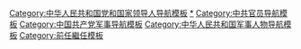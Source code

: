 {{Navbox
|name = 中国共产党中央军事委员会主席
|title = [[中国共产党中央军事委员会]][[中国共产党中央军事委员会主席|主席]]
|image = [[File:Flag of the Chinese Communist Party.svg|100px|中国共产党党旗]]
|group1 = [[中国共产党]][[中央军事部]]部长<br />（1925年12月－1926年9月）
|list1 = [[张国焘]]<small>（1925年12月－1926年9月）</small>
|group2 = [[中国共产党中央军事委员会]]书记<br />（1926年9月－1928年10月）
|list2 = [[周恩来]]<small>（1926年9月－1928年10月）</small>
|group3 = [[中国共产党中央军事部]]部长<br />（1928年10月－1930年3月）
|list3 = [[杨殷]]<small>（1928年10月－1929年9月）</small>{{to}}[[周恩来]]<small>（1929年9月－1930年3月）</small>
|group4 = [[中国共产党中央军事委员会]]书记<br />（1930年3月－1931年6月）
|list4 = [[关向应]]<small>（1930年3月－1930年8月）</small>{{to}}[[周恩来]]<small>（1930年8月－1931年6月）</small>
|group5 = [[中国共产党]][[中央军事部]]部长<br />（1931年6月－1932年1月）
|list5 = [[李富春]]<small>（1931年6月－1932年1月）</small>
|group6 = [[中华苏维埃共和国中央革命军事委员会]]主席<br />（1931年11月－1937年8月）
|list6 = [[朱德]]<small>（1931年11月－1936年12月）</small>{{to}}[[毛泽东]]<small>（1936年12月－1937年8月）</small>
|group7 = [[中国共产党中央革命军事委员会]]主席<br />（1937年8月－1949年10月）
|list7 = [[毛泽东]]<small>（1937年8月－1949年10月）</small>
|group8 = [[中央人民政府人民革命军事委员会]]主席<br />（1949年10月－1954年9月）
|list8 = [[毛泽东]]<small>（1949年10月－1954年9月）</small>
|group9 = [[中国共产党中央军事委员会]]主席<br />（1954年9月-）
|list9 = [[毛泽东]]<small>（1954年9月－1976年8月）</small>{{to}}[[华国锋]]<small>（1976年10月－1981年6月）</small>{{to}}[[邓小平]]<small>（1981年6月－1989年11月）</small>{{to}}[[江泽民]]<small>（1989年11月－2004年9月）</small>{{to}}[[胡锦涛]]<small>（2004年9月－2012年11月）</small> {{to}}[[习近平]]<small>（2012年11月－）</small>
}}<noinclude>
[[Category:中华人民共和国党和国家领导人导航模板]]
[[Category:中国共产党中央军事委员会主席|*]]
[[Category:中共官员导航模板]]
[[Category:中国共产党军事导航模板]]
[[Category:中华人民共和国军事人物导航模板]]
[[Category:前任繼任模板]]
</noinclude>